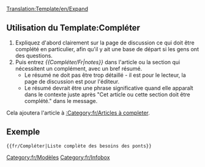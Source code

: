 [[Translation:Template/en/Expand]]
<noinclude></noinclude>{{fr/Fenêtre de message| type  = annonce
| image = Paper-plus.png
| texte = Cet article ou cette section doit être [{{SERVER}}{{localurl:{{NAMESPACE}}:{{PAGENAME}}|action=edit}} complété].<br/>{{{1|}}}
<div style="font-size: 80%">
*Vous pouvez trouver plus d'informations sur ce qui doit faire exactement dans la [[en/{{PAGENAME}}|discussion]] pour cet article.
*N'oubliez pas d'utiliser le [[fr/Main/Manuel de Style|manuel de style]].
*Supprimer ce modèle une fois que l'article a été complété.</div>
}}<includeonly>{{{2|[[Category:fr/Articles à completer]]}}}</includeonly><noinclude>

==Utilisation du Template:Compléter==
#Expliquez d'abord clairement sur la page de discussion ce qui doit être complété en particulier, afin qu'il y ait une base de départ si les gens ont des questions.
#Puis entrez ''<nowiki>{{</nowiki>Compléter/Fr|notes<nowiki>}}</nowiki>'' dans l'article ou la section qui nécessitent un complément, avec un bref résumé.
#*Le résumé ne doit pas être trop détaillé - il est pour le lecteur, la page de discussion est pour l'éditeur.
#*Le résumé devrait être une phrase significative quand elle apparaît dans le contexte juste après "Cet article ou cette section doit être complété." dans le message.

Cela ajoutera l'article à [[:Category:fr/Articles à completer]].

==Exemple==
<pre>{{fr/Compléter|Liste complète des besoins des ponts}}</pre>
{{fr/Compléter|Liste complète des besoins des ponts|2=}}

[[Category:fr/Modèles]][[Category:fr/Infobox]]</noinclude>